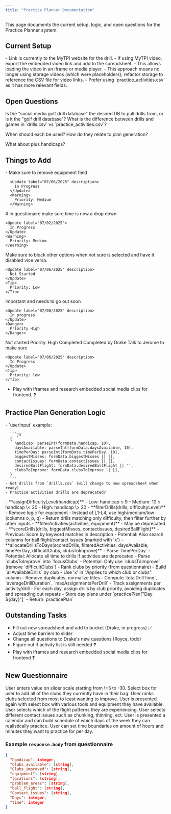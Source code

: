 ```yaml
---
title: "Practice Planner Documentation"
---
```



<Info>
  This page documents the current setup, logic, and open questions for the
  Practice Planner system.
</Info>

## <Icon icon="table-layout" size={24} /> Current Setup

<Steps>
  <Step title="Videos are pulled from storage `drills/foldername`"></Step>
  <Step title="Google Sheet contains title, description, and link:`">
    - Link is currently to the MyTPI website for the drill. - If using MyTPI
    video, export the embedded video link and add to the spreadsheet. - This
    allows loading the video in an iframe or media player. - This approach means
    no longer using storage videos (which were placeholders); refactor storage
    to reference the CSV file for video links.
  </Step>
  <Step title="If the drill does not exist in `practice_activities.csv`, fetch from `drills.csv` and label golf areas as 'off the tee'">
    - Prefer using `practice_activities.csv` as it has more relevant fields.
  </Step>
  <Step title="Saved practice plans are stored as a document in a subcollection under the user's document."></Step>
</Steps>

## <Icon icon="question" size={24} /> Open Questions

<Info>
  Is the "social media golf drill database" the desired DB to pull drills from,
  or is it the "golf drill database"?
</Info>

<Info>
  What is the difference between drills and games in `drills.csv` vs
  `practice_activities.csv`?
</Info>

<Info>When should each be used? How do they relate to plan generation?</Info>

<Info>What about plus handicaps?</Info>

## <Icon icon="check" size={28} /> Things to Add

<CardGroup cols={2}>
  <Card title="Remove equipment field. " icon="exclamation">
    - Make sure to remove equipment field

      <Update label="07/06/2025" description>
        In Progress
      </Update>
      <Warning>
        Priority: Medium
      </Warning>

  </Card>
  <Card title="Dropdown for time available." icon="exclamation">
    # In questionaire make sure time is now a drop down

    <Update label="07/02/2025">
      In Progress
    </Update>
    <Warning>
      Priority: Medium
    </Warning>

  </Card>
  <Card title="Can't click 'not sure' if others are selected." icon="exclamation">
    Make sure to block other options when not sure is selected and have it disabled vice versa.

    <Update label="07/06/2025" description>
      Not Started
    </Update>
    <Tip>
      Priority: Low
    </Tip>

  </Card>
  <Card title="Adjust time barriers to a slider from 30 minutes to 5 hours." icon="exclamation">
    Important and needs to go out soon

    <Update label="07/06/2025" description>
      In progress
    </Update>
    <Danger>
      Priority High
    </Danger>

  </Card>
  <Card title="Talk to Jerome about question 7 and fix boxes to match CSV." icon="exclamation">
    <Update label="07/06/2025" description>
      Not started
    </Update>
    <Danger>
      Priority: High
    </Danger>
  </Card>
  <Card title="Mobile responsiveness." icon="exclamation">
    <Update label="07/06/2025" description>
      Completed
    </Update>
    <Check>
      Completed by Drake
    </Check>
  </Card>
  <Card title="Figure out if activity list is still needed. " icon="exclamation">
    Talk to Jerome to make sure

    <Update label="07/06/2025" description>
      In Progress
    </Update>
    <Tip>
      Priority: low
    </Tip>

  </Card>
</CardGroup>

- Play with iframes and research embedded social media clips for frontend. ❓

## <Icon icon="lightbulb-exclamation" size={24} /> Practice Plan Generation Logic

<Steps>
  <Step title="generatePracticePlan(userInput)">
    - `userInput` example:

      ```js
      {
        handicap: parseInt(formData.handicap, 10),
        daysAvailable: parseInt(formData.daysAvailable, 10),
        timePerDay: parseInt(formData.timePerDay, 10),
        biggestMisses: formData.biggestMisses || [],
        contactIssues: formData.contactIssues || [],
        desiredBallFlight: formData.desiredBallFlight || '',
        clubsToImprove: formData.clubsToImprove || [],
      }
      ```
    - Get drills from `drills.csv` (will change to new spreadsheet when ready)
    - Practice activities drills are deprecated?

  </Step>
  <Step title="generatePracticePlanLogic(userInput, drills, practiceActivities?)">
    - **assignDifficultyLevel(handicap)**
      - Low: handicap ≤ 9
      - Medium: 10 ≤ handicap \< 20
      - High: handicap \> 20
    - **filterDrills(drills, difficultyLevel)**
      - Remove logic for equipment
      - Instead of L1-L4, use high/medium/low (columns o, p, q)
      - Return drills matching only difficulty, then filter further by other inputs
    - **filterActivities(activities, equipment)**
      - May be deprecated
    - **scoreDrills(drills, biggestMisses, contactIssues, desiredBallFlight)**
      - Previous: Score by keyword matches in description
      - Potential: Also search columns for ball flight/contact issues (marked with 'x')
    - **allocateDrillsToDays(scoredDrills, filteredActivities, daysAvailable, timePerDay, difficultClubs, clubsToImprove)**
      - Parse `timePerDay`
        - Potential: Allocate all time to drills if activities are deprecated
      - Parse `clubsToImprove` into `focusClubs`
        - Potential: Only use `clubsToImprove` (remove `difficultClubs`)
      - Rank clubs by priority (from questionnaire)
      - Build `allAvailableDrills` by club
        - Use 'x' in "Applies to which club or clubs" column
        - Remove duplicates, normalize titles
      - Compute `totalDrillTime`, `averageDrillDuration`, `maxAssignmentsPerDrill`
      - Track assignments per activity/drill
      - For each day, assign drills by club priority, avoiding duplicates and spreading out repeats
      - Store day plans under `practicePlan["Day ${day}"]`
      - Return `practicePlan`
  </Step>
</Steps>

## Outstanding Tasks

- Fill out new spreadsheet and add to bucket (Drake, in progress) ✅
- Adjust time barriers to slider
- Change all questions to Drake's new questions (Royce, todo)
- Figure out if activity list is still needed ❓
- Play with iframes and research embedded social media clips for frontend ❓

## New Questionnaire

<AccordionGroup>
  <Accordion title="What is your current handicap? " icon="hashtag">
    <Info>User enters value on slider scale starting from \+5 to -30.</Info>
  </Accordion>
  <Accordion title="Which clubs do you have available?" icon="golf-club">
    <Info>
      Select box for user to add all of the clubs they currently have in their
      bag.
    </Info>
  </Accordion>
  <Accordion
    title="Which clubs do you want to improve the most? "
    icon="ranking-star"
  >
    <Info>
      User ranks clubs selected from most to least wanting to improve.
    </Info>
  </Accordion>
  <Accordion
    title="Which equipment items do you have available? "
    icon="screwdriver-wrench"
  >
    <Info>
      User is presented again with select box with various tools and equipment
      they have available.
    </Info>
  </Accordion>
  <Accordion
    title="What ball flight issues are you experiencing? "
    icon="plane-circle-xmark"
  >
    <Info>
      User selects which of the flight patterns they are experiencing.
    </Info>
  </Accordion>
  <Accordion
    title="What contact issues are you experiencing?"
    icon="golf-ball-tee"
  >
    <Info>
      User selects different contact issues such as chunking, thinning, ect.
    </Info>
  </Accordion>
  <Accordion title="How many days per week can you practice? " icon="calendar">
    <Info>
      User is presented a calendar and can build schedule of which days of the
      week they can realistically pracitce.
    </Info>
  </Accordion>
  <Accordion title="How much time can you practice each day" icon="clock">
    <Info>
      User can set time boundaries on amount of hours and minutes they want to
      practice for per day.
    </Info>
  </Accordion>
</AccordionGroup>

### Example `response.body` from questionnaire

```json
{
  "handicap": integer,
  "Clubs_available": [string],
  "Clubs_improved": [string],
  "equipment": [string],
  "locations": [string],
  "problem_areas": [string],
  "ball_flight": [string],
  "Contact_issues": [string],
  "Days": integer,
  "time": integer
}
```
